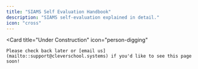 ```yaml
---
title: "SIAMS Self Evaluation Handbook"
description: "SIAMS self-evaluation explained in detail."
icon: "cross"
---
```


<Card
    title="Under Construction"
    icon="person-digging"
>
    Please check back later or [email us](mailto::support@cleverschool.systems) if you'd like to see this page soon!
</Card>
